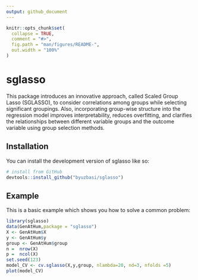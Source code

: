 ```yaml
---
output: github_document
---
```


<!-- README.md is generated from README.Rmd. Please edit that file -->

```r
knitr::opts_chunk$set(
  collapse = TRUE,
  comment = "#>",
  fig.path = "man/figures/README-",
  out.width = "100%"
)
```

# sglasso

<!-- badges: start -->
<!-- badges: end -->

This package introduces an innovative approach, called Scaled Group Lasso (SGLASSO), to consider correlations among groups while selecting significant groupings. Also, incorporating group-wise structure into the regression model improves interpretability, reduces overfitting, and clarifies the relationships between different variable groups and the outcome variable using group selection methods.

## Installation

You can install the development version of sglasso like so:

``` r
# install from GitHub
devtools::install_github("byuzbasi/sglasso")
```

## Example

This is a basic example which shows you how to solve a common problem:

```r
library(sglasso)
data(GenAtHum,package = "sglasso")
X <- GenAtHum$X
y <- GenAtHum$y
group <- GenAtHum$group
n =  nrow(X)
p =  ncol(X)
set.seed(123)
model_CV <- cv.sglasso(X,y,group, nlambda=20, nd=3, nfolds =5)
plot(model_CV)
```